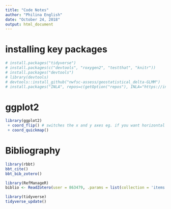 ```yaml
---
title: "Code Notes"
author: "Philina English"
date: "October 24, 2018"
output: html_document
---
```


# installing key packages

```r
# install.packages("tidyverse")
# install.packages(c("devtools", "roxygen2", "testthat", "knitr"))
# install.packages("devtools")
# library(devtools)
# devtools::install_github("nwfsc-assess/geostatistical_delta-GLMM")
# install.packages("INLA", repos=c(getOption("repos"), INLA="https://inla.r-inla-download.org/R/stable"), dep=TRUE)
```


# ggplot2

```r
library(ggplot2)
 + coord_flip() # switches the x and y axes eg. if you want horizontal boxplots, long labels that are hard to get them to fit without overlapping on x-axis
 + coord_quickmap() 

```

# Bibliography

```r
library(rbbt)
bbt_cite()
bbt_bib_zotero()
```

```r
library(RefManageR)
biblio <- ReadZotero(user = 863479, .params = list(collection = 'items'))
```


```r
library(tidyverse)
tidyverse_update()
```


